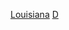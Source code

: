 {{United States topic|prefix=:Category:各年代}}
{{Commons category|Louisiana by decade}}

[[Category:各年代美国各州|Louisiana]]
[[Category:路易斯安那州各时期历史|D]]